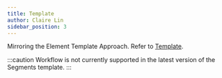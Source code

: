 ```yaml
---
title: Template
author: Claire Lin
sidebar_position: 3
---
```



<SubTitle text="Shape Your Interface: Customize, Layer by Layer." />
<Reader text="Designer" />

Mirroring the Element Template Approach. Refer to [Template](../elements/template).

:::caution
Workflow is not currently supported in the latest version of the Segments template.
:::
